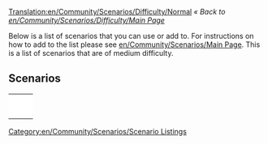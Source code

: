 [[Translation:en/Community/Scenarios/Difficulty/Normal]]
''« Back to [[en/Community/Scenarios/Difficulty/Main Page]]''

[[Category:en/Community/Scenarios/Scenario Listings]]

Below is a list of scenarios that you can use or add to. For instructions on how to add to the list please see [[en/Community/Scenarios/Main Page]]. This is a list of scenarios that are of medium difficulty.

==Scenarios==

{|
|-
|style="border:none;background:white"|
{{Page:en/Community/Scenarios/Islands}}

|style="border:none;background:white"|
{{Page:en/Community/Scenarios/Echo}}

|style="border:none;background:white"|
{{Page:en/Community/Scenarios/Water and Mountains}}

|-
|style="border:none;background:white"|
{{Page:en/Community/Scenarios/Snowy Highlands}}

|style="border:none;background:white"|
{{Page:en/Community/Scenarios/The Isles}}

|style="border:none;background:white"|
{{Page:en/Community/Scenarios/Tropical River}}

|-
|style="border:none;background:white"|
{{Page:en/Community/Scenarios/Iceland}}

|style="border:none;background:white"|
{{Page:en/Community/Scenarios/Land of Floods}}

|style="border:none;background:white"|
{{Page:en/Community/Scenarios/Chatham Islands}}

|-
|style="border:none;background:white"|
{{Page:en/Community/Scenarios/Denmark}}

|style="border:none;background:white"|
{{Page:en/Community/Scenarios/Europe}}

|style="border:none;background:white"|
{{Page:en/Community/Scenarios/Alexander to Karthoum}}

|-
|style="border:none;background:white"|
{{Page:en/Community/Scenarios/Climb up the Mountains}}

|style="border:none;background:white"|
{{Page:en/Community/Scenarios/(Don't) Hurt Your Eyes ;-)}}

|style="border:none;background:white"|
{{Page:en/Community/Scenarios/Lakes}}

|-
|style="border:none;background:white"|
{{Page:en/Community/Scenarios/Desert Tracking}}

|style="border:none;background:white"|
{{Page:en/Süd-Rheinland-Pfalz & Saarland}}

|style="border:none;background:white"|
{{Page:en/Oberbayern}}

|-
|style="border:none;background:white"|
{{Page:en/Malaysia}}

|style="border:none;background:white"|
{{Page:en/Community/Scenarios/UltimaV Britannia}}

|style="border:none;background:white"|
{{Page:en/Community/Scenarios/Dale of Scandy}}

|-
|style="border:none;background:white"|
{{Page:en/Community/Scenarios/Super Britania}}

|style="border:none;background:white"|
{{Page:en/Community/Scenarios/The Barrens}}

|style="border:none;background:white"|
{{Page:en/Community/Scenarios/Verdant Islands}}

|}
